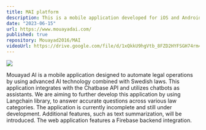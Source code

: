 ```yaml
---
title: MAI platform
description: This is a mobile application developed for iOS and Android using Flutter framework.
date: "2023-06-15"
url: https://www.mouayadai.com/
published: true
repository: Mouayad2016/MAI
videoUrl: https://drive.google.com/file/d/1xQkkU9hgVtb_8FZD2HYFSGH74rm4blfK/view?usp=drive_link
---
```



[![](https://www.mouayadai.com/assets/img/advo-frames.png)](https://www.mouayadai.com/)

Mouayad AI is a mobile application designed to automate legal operations by using advanced AI technology combined with Swedish laws. 
This application integrates with the Chatbase API and utilizes chatbots as assistants. 
We are aiming to further develop this application by using Langchain library, to answer accurate questions across various law categories.
The application is currently incomplete and still under development. Additional features, such as text summarization, will be introduced. 
The web application features a Firebase backend integration.